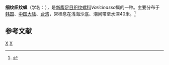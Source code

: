 {{Speciesbox
| taxon = Varicinassa variciferus
| binomial_authority = A. Adams, 1852
}}
'''细纹织纹螺'''（学名：''{{lang|la|Varicinassa variciferus}}''），是[[新腹足目|新腹足目]][[织纹螺科|织纹螺科]]''Varicinassa''属的一种。主要分布于[[韩国|韩国]]、[[中国大陆|中国大陆]]、[[台湾|台湾]]，常栖息在浅海沙底、潮间带至水深40米。<ref>{{cite web|url=http://shell.sinica.edu.tw/chinese/shellbase_detail.php?science_no=1059|title=国际贝库：细纹织纹螺|publisher=台湾贝类资料库|accessdate=2009-08-11}}</ref>

== 参考文献 ==
{{reflist}}
{{taxonbar}}
[[Category:_1852年描述的动物|X]]
[[Category:织纹螺科|X]]